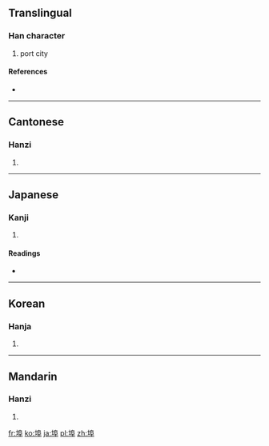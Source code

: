 ==Translingual==

===Han character===
{{Han char|rn=32|rad=土|as=08|sn=11|four=4714<sub>7</sub>|canj=土竹口十 (GHRJ)}}

# port city

====References====
* {{Han ref|kx=0230.220|dkj=05161|dj=0466.300|hdz=10454.060|uh=57E0|ud=22496|bh=B0F0|bd=45296}}

----

==Cantonese==

===Hanzi===
{{yue-hanzi|jyut=|y=bou6, fau6}}

# {{defn|Cantonese|sort=土08}}

----

==Japanese==

===Kanji===
{{ja-kanji|grade=|rs=土08}}

# {{defn|Japanese|sort=土08}}

====Readings====
* {{ja-readings|on=[[ふ]] (fu)|kun=[[つか]] (tsuka), [[はとば]] (hatoba)}}

----

==Korean==

===Hanja===
{{ko-hanja|hangeul=부|rv=bu|mr=pu}}

# {{defn|Korean|sort=土08}}

----

==Mandarin==

===Hanzi===
{{cmn-hanzi|pin=[[bù]] ([[bu4]])|wg=pu<sup>4</sup>}}

# {{defn|Mandarin|sort=土08}}

[[fr:埠]]
[[ko:埠]]
[[ja:埠]]
[[pl:埠]]
[[zh:埠]]